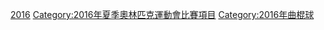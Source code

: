 [[Category:奧林匹克運動會曲棍球比賽|2016]]
[[Category:2016年夏季奧林匹克運動會比賽項目|Category:2016年夏季奧林匹克運動會比賽項目]]
[[Category:2016年曲棍球|Category:2016年曲棍球]]